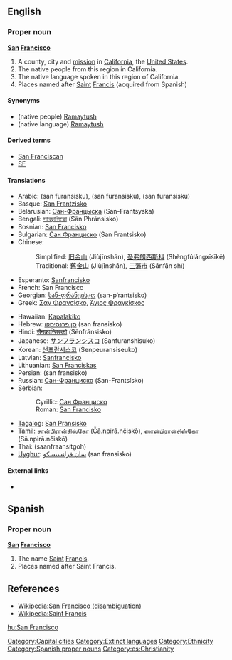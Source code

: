 ==English==

===Proper noun===
'''[[San]] [[Francisco]]'''
{{wikipedia|San Francisco (disambiguation)|San Franscisco}}

# A county, city and [[mission]] in [[California]], the [[United States]].
# The native people from this region in California.
# The native language spoken in this region of California.
# Places named after [[Saint]] [[Francis]] (acquired from Spanish)

====Synonyms====
*(native people) [[Ramaytush]]
*(native language) [[Ramaytush]]

====Derived terms====
*[[San Franciscan]]
*[[SF]]

====Translations====
{{top}}
*Arabic: {{ARchar|[[سان فرانسسكو]]}} (san furansisku), {{ARchar|[[سان فرانسيسكو]]}} (san furansisku), {{ARchar|[[سان فرنسسكو]]}} (san furansisku)
*Basque: [[San Frantzisko]]
*Belarusian: [[Сан-Францыска]] (San-Frantsyska)
*Bengali: [[সানফ্রান্সিস্কো]] (Sān Phrānsisko)
*Bosnian: [[San Francisko#Bosnian|San Francisko]] {{m}}
*Bulgarian: [[Сан Франциско]] (San Frantsisko)
*Chinese:
*:Simplified: [[旧金山]] (Jiùjīnshān), [[圣弗朗西斯科]] (Shèngfúlǎngxīsīkē)
*:Traditional: [[舊金山]] (Jiùjīnshān), [[三藩市]] (Sānfān shì)
*Esperanto: [[Sanfrancisko]]
*French: San Francisco
*Georgian: [[სან-ფრანცისკო]] (san-p‘rantsisko)
*Greek: [[Σαν Φρανσίσκο]], [[Άγιος Φραγκίσκος]]
{{mid}}
*Hawaiian: [[Kapalakiko]]
*Hebrew: [[סן פרנסיסקו]] (san fransisko)
*Hindi: [[सैनफ़्रान्सिस्को]] (Sēnfrānsisko)
*Japanese: [[サンフランシスコ]] (Sanfuranshisuko)
*Korean: [[샌프란시스코]] (Senpeuransiseuko)
*Latvian: [[Sanfrancisko]]
*Lithuanian: [[San Franciskas]]
*Persian: {{FAchar|[[سان فرانسیسکو]]}} (san fransisko)
*Russian: [[Сан-Франциско]] (San-Frantsísko) {{m}}
*Serbian:
*:Cyrillic: [[Сан Франциско]] {{m}}
*:Roman: [[San Francisko#Serbian|San Francisko]] {{m}}
*[[Tagalog]]: [[San Pransisko]]
*[[Tamil]]: [[சான்பிரான்சிஸ்கோ]] (Čā.npirā.nčiskō), [[ஸான்பிரான்சிஸ்கோ]] (Sā.npirā.nčiskō)
*Thai: {{THchar|[[ซานฟรานซิสโก]]}} (saanfraansítgoh)
*[[Uyghur]]: [[ﺳﺎﻥ ﻓﺮﺍﻧﺴﯩﺴﻜﻮ]] (san fransisko)
{{bottom}}

====External links====
*{{ethnologue|lang=San Francisco|code=cst}}

==Spanish==

===Proper noun===
'''[[san|San]] [[Francisco]]'''
{{wikipedia|Saint Francis}}

# The name [[Saint]] [[Francis]]. 
# Places named after Saint Francis.

==References==
*[[:Wikipedia:San Francisco|Wikipedia:San Francisco (disambiguation)]]
*[[:Wikipedia:Saint Francis|Wikipedia:Saint Francis]]

[[Category:Capital cities]]
[[Category:Extinct languages]]
[[Category:Ethnicity]]
[[Category:Spanish proper nouns]]
[[Category:es:Christianity]]

[[hu:San Francisco]]